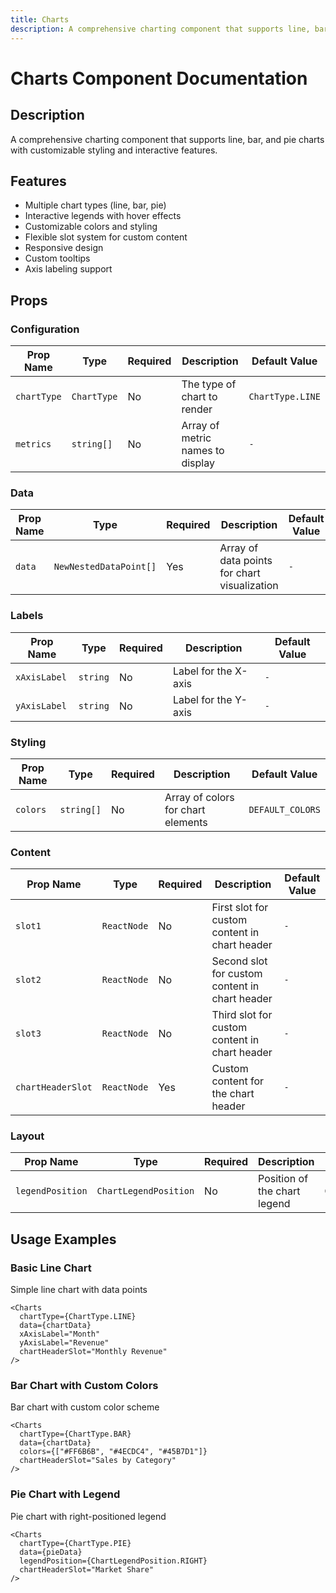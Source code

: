 ```yaml
---
title: Charts
description: A comprehensive charting component that supports line, bar, and pie charts with customizable styling and interactive features.
---
```



# Charts Component Documentation

## Description
A comprehensive charting component that supports line, bar, and pie charts with customizable styling and interactive features.

## Features
- Multiple chart types (line, bar, pie)
- Interactive legends with hover effects
- Customizable colors and styling
- Flexible slot system for custom content
- Responsive design
- Custom tooltips
- Axis labeling support

## Props

### Configuration

| Prop Name | Type | Required | Description | Default Value |
|-----------|------|----------|-------------|---------------|
| `chartType` | `ChartType` | No | The type of chart to render | `ChartType.LINE` |
| `metrics` | `string[]` | No | Array of metric names to display | `-` |

### Data

| Prop Name | Type | Required | Description | Default Value |
|-----------|------|----------|-------------|---------------|
| `data` | `NewNestedDataPoint[]` | Yes | Array of data points for chart visualization | `-` |

### Labels

| Prop Name | Type | Required | Description | Default Value |
|-----------|------|----------|-------------|---------------|
| `xAxisLabel` | `string` | No | Label for the X-axis | `-` |
| `yAxisLabel` | `string` | No | Label for the Y-axis | `-` |

### Styling

| Prop Name | Type | Required | Description | Default Value |
|-----------|------|----------|-------------|---------------|
| `colors` | `string[]` | No | Array of colors for chart elements | `DEFAULT_COLORS` |

### Content

| Prop Name | Type | Required | Description | Default Value |
|-----------|------|----------|-------------|---------------|
| `slot1` | `ReactNode` | No | First slot for custom content in chart header | `-` |
| `slot2` | `ReactNode` | No | Second slot for custom content in chart header | `-` |
| `slot3` | `ReactNode` | No | Third slot for custom content in chart header | `-` |
| `chartHeaderSlot` | `ReactNode` | Yes | Custom content for the chart header | `-` |

### Layout

| Prop Name | Type | Required | Description | Default Value |
|-----------|------|----------|-------------|---------------|
| `legendPosition` | `ChartLegendPosition` | No | Position of the chart legend | `ChartLegendPosition.TOP` |

## Usage Examples

### Basic Line Chart
Simple line chart with data points

```tsx
<Charts
  chartType={ChartType.LINE}
  data={chartData}
  xAxisLabel="Month"
  yAxisLabel="Revenue"
  chartHeaderSlot="Monthly Revenue"
/>
```

### Bar Chart with Custom Colors
Bar chart with custom color scheme

```tsx
<Charts
  chartType={ChartType.BAR}
  data={chartData}
  colors={["#FF6B6B", "#4ECDC4", "#45B7D1"]}
  chartHeaderSlot="Sales by Category"
/>
```

### Pie Chart with Legend
Pie chart with right-positioned legend

```tsx
<Charts
  chartType={ChartType.PIE}
  data={pieData}
  legendPosition={ChartLegendPosition.RIGHT}
  chartHeaderSlot="Market Share"
/>
```
